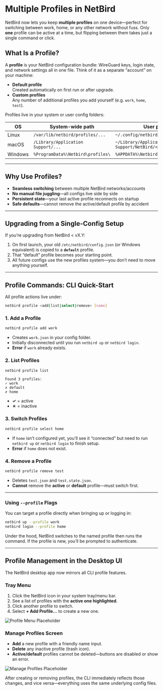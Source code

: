 # Multiple Profiles in NetBird

NetBird now lets you keep **multiple profiles** on one device—perfect for switching between work, home, or any other network without fuss. Only **one** profile can be active at a time, but flipping between them takes just a single command or click.

## What Is a Profile?

A **profile** is your NetBird configuration bundle: WireGuard keys, login state, and network settings all in one file. Think of it as a separate “account” on your machine:

- **Default profile**  
  Created automatically on first run or after upgrade.  
- **Custom profiles**  
  Any number of additional profiles you add yourself (e.g. `work`, `home`, `test`).

Profiles live in your system or user config folders:

| OS     | System-wide path                  | User path                                             |
| ------ | --------------------------------- | ----------------------------------------------------- |
| Linux  | `/var/lib/netbird/profiles/...`   | `~/.config/netbird/<profile>.json`                    |
| macOS  | `/Library/Application Support/...`| `~/Library/Application Support/NetBird/<profile>.json`|
| Windows| `%ProgramData%\Netbird\profiles\` | `%APPDATA%\Netbird\<profile>.json`                    |

---

## Why Use Profiles?

- **Seamless switching** between multiple NetBird networks/accounts  
- **No manual file juggling**—all configs live side by side  
- **Persistent state**—your last active profile reconnects on startup  
- **Safe defaults**—cannot remove the active/default profile by accident

---

## Upgrading from a Single-Config Setup

If you’re upgrading from NetBird < vX.Y:

1. On first launch, your old `/etc/netbird/config.json` (or Windows equivalent) is copied to a **`default`** profile.  
2. That “default” profile becomes your starting point.  
3. All future configs use the new profiles system—you don’t need to move anything yourself.

---

## Profile Commands: CLI Quick-Start

All profile actions live under:
```bash
netbird profile <add|list|select|remove> [name]
````

### 1. Add a Profile

```bash
netbird profile add work
```

* Creates `work.json` in your config folder.
* Initially disconnected until you run `netbird up` or `netbird login`.
* **Error** if `work` already exists.

### 2. List Profiles

```bash
netbird profile list
```

```text
Found 3 profiles:
✓ work
✗ default
✗ home
```

* **✓** = active
* **✗** = inactive

### 3. Switch Profiles

```bash
netbird profile select home
```

* If `home` isn’t configured yet, you’ll see it “connected” but need to run `netbird up` or `netbird login` to finish setup.
* **Error** if `home` does not exist.

### 4. Remove a Profile

```bash
netbird profile remove test
```

* Deletes `test.json` and `test.state.json`.
* **Cannot** remove the **active** or **default** profile—must switch first.

---

### Using `--profile` Flags

You can target a profile directly when bringing up or logging in:

```bash
netbird up --profile work
netbird login --profile home
```

Under the hood, NetBird switches to the named profile then runs the command. If the profile is new, you’ll be prompted to authenticate.

---

## Profile Management in the Desktop UI

The NetBird desktop app now mirrors all CLI profile features.

### Tray Menu

1. Click the NetBird icon in your system tray/menu bar.
2. See a list of profiles with the **active one highlighted**.
3. Click another profile to switch.
4. Select **+ Add Profile…** to create a new one.

![Profile Menu Placeholder](./profile-menu.png)

### Manage Profiles Screen

* **Add** a new profile with a friendly name input.
* **Delete** any inactive profile (trash icon).
* **Active/default** profiles cannot be deleted—buttons are disabled or show an error.

![Manage Profiles Placeholder](./manage-profiles.png)

After creating or removing profiles, the CLI immediately reflects those changes, and vice versa—everything uses the same underlying config files.
